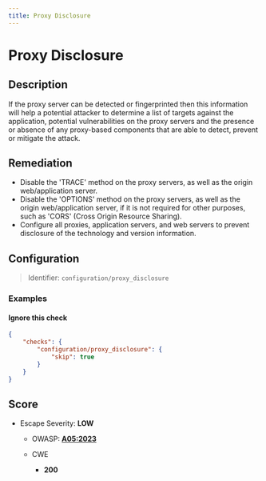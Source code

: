 ```yaml
---
title: Proxy Disclosure
---
```


# Proxy Disclosure

## Description

If the proxy server can be detected or fingerprinted then this information will help a potential attacker to determine a list of targets against the application,
potential vulnerabilities on the proxy servers and the presence or absence of any proxy-based components that are able to detect, prevent or mitigate the attack.


## Remediation

- Disable the 'TRACE' method on the proxy servers, as well as the origin web/application server.
- Disable the 'OPTIONS' method on the proxy servers, as well as the origin web/application server, if it is not required for other purposes, such as 'CORS' (Cross Origin Resource Sharing).
- Configure all proxies, application servers, and web servers to prevent disclosure of the technology and version information.



## Configuration

> Identifier: `configuration/proxy_disclosure`



### Examples



#### Ignore this check

```json
{
    "checks": {
        "configuration/proxy_disclosure": {
            "skip": true
        }
    }
}
```




## Score

- Escape Severity: **<span className="low-severity">LOW</span>**
  - OWASP: **[A05:2023](https://github.com/OWASP/API-Security/blob/master/editions/2023/en/0xa5-broken-function-level-authorization.md)**
  
  - CWE
    - **200**
  
  
  






